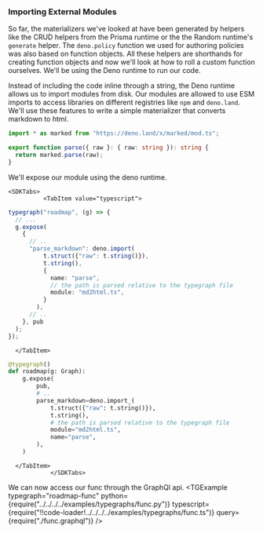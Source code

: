 

### Importing External Modules

So far, the materializers we've looked at have been generated by helpers like the CRUD helpers from the Prisma runtime or the the Random runtime's `generate` helper.
The `deno.policy` function we used for authoring policies was also based on function objects. 
All these helpers are shorthands for creating function objects and now we'll look at how to roll a custom function ourselves.
We'll be using the Deno runtime to run our code.

Instead of including the code inline through a string, the Deno runtime allows us to import modules from disk.
Our modules are allowed to use ESM imports to access libraries on different registries like `npm` and `deno.land`.
We'll use these features to write a simple materializer that converts markdown to html.

```typescript
import * as marked from "https://deno.land/x/marked/mod.ts";

export function parse({ raw }: { raw: string }): string {
  return marked.parse(raw);
}
```

We'll expose our module using the deno runtime.

    <SDKTabs>
              <TabItem value="typescript">


```typescript
typegraph("roadmap", (g) => {
  // ...
  g.expose(
    {
      // ..
      "parse_markdown": deno.import(
          t.struct({"raw": t.string()}),
          t.string(),
          {
            name: "parse",
            // the path is parsed relative to the typegraph file
            module: "md2html.ts",
          }
        ),
      // ..
    }, pub
  );
});
```

      </TabItem>
  <TabItem value="python">


```python
@typegraph()
def roadmap(g: Graph):
    g.expose(
        pub,
        # ..
        parse_markdown=deno.import_(
            t.struct({"raw": t.string()}),
            t.string(),
            # the path is parsed relative to the typegraph file
            module="md2html.ts",
            name="parse",
        ),
    )

```
      </TabItem>
                </SDKTabs>

We can now access our func through the GraphQl api.
    <TGExample
      typegraph="roadmap-func"
      python={require("../../../../examples/typegraphs/func.py")}
      typescript={require("!!code-loader!../../../../examples/typegraphs/func.ts")}
      query={require("./func.graphql")}
    />
